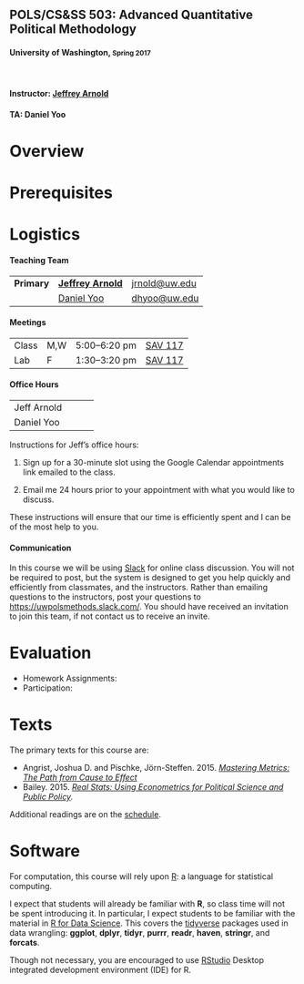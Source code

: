 <div class="jumbotron">
<h2>POLS/CS&amp;SS 503: Advanced Quantitative Political Methodology</h2>
<h4>University of Washington, <small>Spring 2017</small></h4>
<br/>
<h4>Instructor: <a href="http://jrnold.io/">Jeffrey Arnold</a></h4>
<h4>TA: Daniel Yoo</h4>
</div>

# Overview

# Prerequisites


# Logistics

#### Teaching Team

<table class = "table table-striped">
<tr>
<td>
<strong>Primary</strong>
</td>
<td><a href="http://jrnold.me"><strong>Jeffrey Arnold</strong></a></td>
<td><a href="mailto:jrnold@uw.edu">jrnold@uw.edu</a></td>
</tr>
<tr>
<td>
<strong></strong>
</td>
<td>
<a href="">Daniel Yoo</a>
</td>
<td>
<a href="mailto:dhyoo@uw.edu">dhyoo@uw.edu</a>
</td>
</tr>
</table>

#### Meetings

<table class = "table table-striped table-hover">
<tr>
<td>Class </td>
<td>M,W </td>
<td>5:00&ndash;6:20 pm </td>
<td><a href="https://www.washington.edu/maps/?sav">SAV 117</td>
</tr>
<tr>
<td>Lab </td>
<td>F</td>
<td>1:30&ndash;3:20 pm </td>
<td><a href="https://www.washington.edu/maps/?cdh">SAV 117</a></td>
</tr>
</table>

#### Office Hours

<table class = "table table-striped">
<tr>
<td>Jeff Arnold</td>
<td></td>
<td></td>
<td></td>
</tr>
<tr>
<td>Daniel Yoo</td>
<td></td>
<td></td>
<td></td>
</tr>
</table>

Instructions for Jeff's office hours:

1. Sign up for a 30-minute slot using the Google Calendar appointments link emailed to the class.

2. Email me 24 hours prior to your appointment with what you would like to discuss.

These instructions will ensure that our time is efficiently spent and I can be of the most help to you.

#### Communication

In this course we will be using [Slack](https://slack.com/) for online class discussion. You will not be required to post, but the system is designed to get you help quickly and efficiently from classmates, and the instructors.
Rather than emailing questions to the instructors, post your questions to [https://uwpolsmethods.slack.com/](Slack).
You should have received an invitation to join this team, if not contact us to receive an invite.

# Evaluation

- Homework Assignments:
- Participation:


# Texts

The primary texts for this course are:

- Angrist, Joshua D. and Pischke, Jörn-Steffen. 2015. *[Mastering Metrics: The Path from Cause to Effect](https://www.amazon.com/Mastering-Metrics-Path-Cause-Effect/dp/0691152845/)*
- Bailey. 2015. *[Real Stats: Using Econometrics for Political Science and Public Policy](https://www.amazon.com/Real-Stats-Econometrics-Political-Science/dp/0199981949/).*

Additional readings are on the [schedule](schedule.html).

# Software

For computation, this course will rely upon [R](https://cran.r-project.org/): a language for statistical computing.

I expect that students will already be familiar with **R**, so class time will not be spent introducing it.
In particular, I expect students to be familiar with the material in [R for Data Science](http://r4ds.had.co.nz/). 
This covers the [tidyverse](http://tidyverse.org/) packages used in data wrangling: **ggplot**, **dplyr**, **tidyr**, **purrr**, **readr**, **haven**, **stringr**, and **forcats**.

Though not necessary, you are encouraged to use [RStudio](https://www.rstudio.com/products/rstudio/#Desktop) Desktop integrated development environment (IDE) for R.
